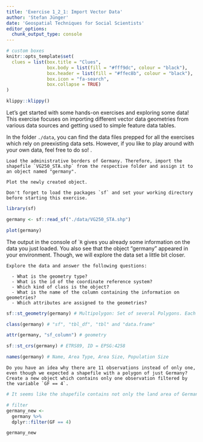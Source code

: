 ```yaml
---
title: 'Exercise 1_2_1: Import Vector Data'
author: 'Stefan Jünger'
date: 'Geospatial Techniques for Social Scientists'
editor_options: 
  chunk_output_type: console
---
```


```r
# custom boxes
knitr::opts_template$set(
  clues = list(box.title = "Clues",
               box.body = list(fill = "#fff9dc", colour = "black"),
               box.header = list(fill = "#ffec8b", colour = "black"),
               box.icon = "fa-search",
               box.collapse = TRUE)
)
```

```r
klippy::klippy()
```

Let's get started with some hands-on exercises and exploring some data!
This exercise focuses on importing different vector data geometries from various data sources and getting used to simple feature data tables.

In the folder `./data`, you can find the data files prepped for all the exercises which rely on preexisting data sets. 
However, if you like to play around with your own data, feel free to do so!
. 

```block
Load the administrative borders of Germany. Therefore, import the shapefile `VG250_STA.shp` from the respective folder and assign it to an object named "germany". 

Plot the newly created object.
```

```block
Don't forget to load the packages `sf` and set your working directory before starting this exercise.
```

```r

library(sf)

germany <- sf::read_sf("./data/VG250_STA.shp") 

plot(germany)
```

The output in the console of ``R` gives you already some information on the data you just loaded. You also see that the object "germany" appeared in your environment.
Though, we will explore the data set a little bit closer.

```block
Explore the data and answer the following questions:

  - What is the geometry type? 
  - What is the id of the coordinate reference system?
  - Which kind of class is the object?
  - What is the name of the column containing the information on geometries?
  - Which attributes are assigned to the geometries?
```

```r
sf::st_geometry(germany) # Multipolygon: Set of several Polygons. Each row is a polygon.

class(germany) # "sf", "tbl_df", "tbl" and "data.frame"

attr(germany, "sf_column") # geometry

sf::st_crs(germany) # ETRS89, ID = EPSG:4258

names(germany) # Name, Area Type, Area Size, Population Size
```

```block
Do you have an idea why there are 11 observations instead of only one, even though we expected a shapefile with a polygon of just Germany?
Create a new object which contains only one observation filtered by the variable `GF == 4`.
```

```r
# It seems like the shapefile contains not only the land area of Germany but also coastal areas and lakes.

# filter 
germany_new <-
  germany %>% 
  dplyr::filter(GF == 4)

germany_new
```